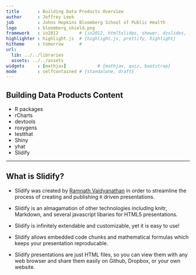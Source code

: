 ```yaml
---
title       : Building Data Products Overview
author      : Jeffrey Leek
job         : Johns Hopkins Bloomberg School of Public Health
logo        : bloomberg_shield.png
framework   : io2012        # {io2012, html5slides, shower, dzslides, ...}
highlighter : highlight.js  # {highlight.js, prettify, highlight}
hitheme     : tomorrow      # 
url:
  lib: ../../libraries
  assets: ../../assets
widgets     : [mathjax]            # {mathjax, quiz, bootstrap}
mode        : selfcontained # {standalone, draft}
---
```


## Building Data Products Content

* R packages
* rCharts
* devtools
* roxygens
* testthat
* Shiny
* yhat
* Slidify

---

## What is Slidify?

- Slidify was created by [Ramnath Vaidyanathan](https://github.com/ramnathv) in order to streamline the process of creating and publishing `R` driven presentations.

- Slidify is an almagamation of other technologies including knitr, Markdown, and several javascript libaries for HTML5 presentations.

- Slidify is infinitely extendable and customizable, yet it is easy to use!

- Slidify allows embedded code chunks and mathematical formulas which keeps your presentation reproducable.

- Slidify presentations are just HTML files, so you can view them with any web browser and share them easily on Github, Dropbox, or your own website.
